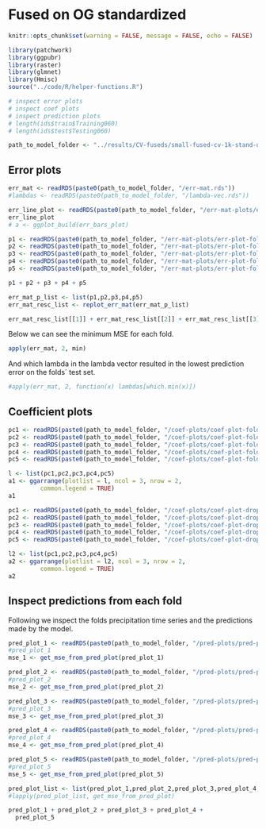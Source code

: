 # Fused on OG standardized

```r
knitr::opts_chunk$set(warning = FALSE, message = FALSE, echo = FALSE)
```


```r
library(patchwork)
library(ggpubr)
library(raster)
library(glmnet)
library(Hmisc)
source("../code/R/helper-functions.R")
```

```r
# inspect error plots
# inspect coef plots
# inspect prediction plots
# length(ids$train$Training060)
# length(ids$test$Testing060)
```
```r
path_to_model_folder <- "../results/CV-fuseds/small-fused-cv-1k-stand-updated/"
```

## Error plots

<!-- ```{r} -->
<!-- err_mat <- readRDS("../results/CV-lasso/cv-lasso-og-data-16-06-22/err-mat.rds") -->
<!-- #err_mat <- sqrt(err_mat) -->
<!-- err_mat <- err_mat[1:60,] -->
<!-- ``` -->

<!-- ```{r} -->
<!-- lambda_id <- c(1:60) -->
<!-- mse <- apply(err_mat, 1, mean) -->
<!-- b <- mse -->
<!-- bplus <- apply(err_mat, 1, max) -->
<!-- bmin <- apply(err_mat, 1, min) -->
<!-- errbar(lambda_id, mse, b+bplus, b-bmin) -->
<!-- ``` -->
```r
err_mat <- readRDS(paste0(path_to_model_folder, "/err-mat.rds"))
#lambdas <- readRDS(paste0(path_to_model_folder, "/lambda-vec.rds"))
```


```r
err_line_plot <- readRDS(paste0(path_to_model_folder, "/err-mat-plots/err-line-plot.rds"))
err_line_plot
# a <- ggplot_build(err_bars_plot)
```


```r
p1 <- readRDS(paste0(path_to_model_folder, "/err-mat-plots/err-plot-fold1.rds"))
p2 <- readRDS(paste0(path_to_model_folder, "/err-mat-plots/err-plot-fold2.rds"))
p3 <- readRDS(paste0(path_to_model_folder, "/err-mat-plots/err-plot-fold3.rds"))
p4 <- readRDS(paste0(path_to_model_folder, "/err-mat-plots/err-plot-fold4.rds"))
p5 <- readRDS(paste0(path_to_model_folder, "/err-mat-plots/err-plot-fold5.rds"))

p1 + p2 + p3 + p4 + p5

```

```r
err_mat_p_list <- list(p1,p2,p3,p4,p5)
err_mat_resc_list <- replot_err_mat(err_mat_p_list)
```

```r
err_mat_resc_list[[1]] + err_mat_resc_list[[2]] + err_mat_resc_list[[3]] + err_mat_resc_list[[4]] + err_mat_resc_list[[5]]
```



Below we can see the minimum MSE for each fold.
```r
apply(err_mat, 2, min)
```
And which lambda in the lambda vector resulted in the lowest prediction error on the folds´ test set.

```r
#apply(err_mat, 2, function(x) lambdas[which.min(x)])
```

## Coefficient plots

```r
pc1 <- readRDS(paste0(path_to_model_folder, "/coef-plots/coef-plot-fold-1.rds"))
pc2 <- readRDS(paste0(path_to_model_folder, "/coef-plots/coef-plot-fold-2.rds"))
pc3 <- readRDS(paste0(path_to_model_folder, "/coef-plots/coef-plot-fold-3.rds"))
pc4 <- readRDS(paste0(path_to_model_folder, "/coef-plots/coef-plot-fold-4.rds"))
pc5 <- readRDS(paste0(path_to_model_folder, "/coef-plots/coef-plot-fold-5.rds"))

l <- list(pc1,pc2,pc3,pc4,pc5)
a1 <- ggarrange(plotlist = l, ncol = 3, nrow = 2,
         common.legend = TRUE)
a1
```
```r
pc1 <- readRDS(paste0(path_to_model_folder, "/coef-plots/coef-plot-drop-out-fold-1.rds"))
pc2 <- readRDS(paste0(path_to_model_folder, "/coef-plots/coef-plot-drop-out-fold-2.rds"))
pc3 <- readRDS(paste0(path_to_model_folder, "/coef-plots/coef-plot-drop-out-fold-3.rds"))
pc4 <- readRDS(paste0(path_to_model_folder, "/coef-plots/coef-plot-drop-out-fold-4.rds"))
pc5 <- readRDS(paste0(path_to_model_folder, "/coef-plots/coef-plot-drop-out-fold-5.rds"))

l2 <- list(pc1,pc2,pc3,pc4,pc5)
a2 <- ggarrange(plotlist = l2, ncol = 3, nrow = 2,
         common.legend = TRUE)
a2
```


## Inspect predictions from each fold

Following we inspect the folds precipitation time series and
the predictions made by the model.

```r
pred_plot_1 <- readRDS(paste0(path_to_model_folder, "/pred-plots/pred-plot-fold-1.rds"))
#pred_plot_1
mse_1 <- get_mse_from_pred_plot(pred_plot_1)
```
```r
pred_plot_2 <- readRDS(paste0(path_to_model_folder, "/pred-plots/pred-plot-fold-2.rds"))
#pred_plot_2
mse_2 <- get_mse_from_pred_plot(pred_plot_2)

```
```r
pred_plot_3 <- readRDS(paste0(path_to_model_folder, "/pred-plots/pred-plot-fold-3.rds"))
#pred_plot_3
mse_3 <- get_mse_from_pred_plot(pred_plot_3)

```
```r
pred_plot_4 <- readRDS(paste0(path_to_model_folder, "/pred-plots/pred-plot-fold-4.rds"))
#pred_plot_4
mse_4 <- get_mse_from_pred_plot(pred_plot_4)

```
```r
pred_plot_5 <- readRDS(paste0(path_to_model_folder, "/pred-plots/pred-plot-fold-5.rds"))
#pred_plot_5
mse_5 <- get_mse_from_pred_plot(pred_plot_5)

```
```r
pred_plot_list <- list(pred_plot_1,pred_plot_2,pred_plot_3,pred_plot_4,pred_plot_5)
#lapply(pred_plot_list, get_mse_from_pred_plot)
```
```r
pred_plot_1 + pred_plot_2 + pred_plot_3 + pred_plot_4 +
  pred_plot_5
```


